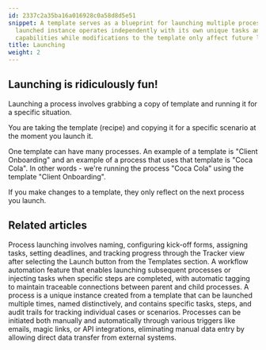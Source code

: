 ```yaml
---
id: 2337c2a35ba16a016928c0a58d8d5e51
snippet: A template serves as a blueprint for launching multiple processes where each
  launched instance operates independently with its own unique tasks and tracking
  capabilities while modifications to the template only affect future launches.
title: Launching
weight: 2
---
```


## Launching is ridiculously fun!

Launching a process involves grabbing a copy of template and running it for a specific situation.

You are taking the template (recipe) and copying it for a specific scenario at the moment you launch it.

One template can have many processes. An example of a template is "Client Onboarding" and an example of a process that uses that template is "Coca Cola". In other words - we're running the process "Coca Cola" using the template "Client Onboarding".

If you make changes to a template, they only reflect on the next process you launch.



<PageTree />


## Related articles
<CardGrid>
<LinkTitleCard header="<b>Tutorials > Launch a process</b>" href="/products/pro/tutorials/your-first-process/" > Process launching involves naming, configuring kick-off forms, assigning tasks, setting deadlines, and tracking progress through the Tracker view after selecting the Launch button from the Templates section. </LinkTitleCard>
<LinkTitleCard header="<b>Launching > Launch another process when a task is completed</b>" href="/products/pro/launching/launch-process-when-task-is-completed/" > A workflow automation feature that enables launching subsequent processes or injecting tasks when specific steps are completed, with automatic tagging to maintain traceable connections between parent and child processes. </LinkTitleCard>
<LinkTitleCard header="<b>Tracking And Tasks > More about processes</b>" href="/products/pro/tracking-and-tasks/processes/" > A process is a unique instance created from a template that can be launched multiple times, named distinctively, and contains specific tasks, steps, and audit trails for tracking individual cases or scenarios. </LinkTitleCard>
<LinkTitleCard header="<b>Launching > Triggers</b>" href="/products/pro/launching/triggers/" > Processes can be initiated both manually and automatically through various triggers like emails, magic links, or API integrations, eliminating manual data entry by allowing direct data transfer from external systems. </LinkTitleCard>
</CardGrid>